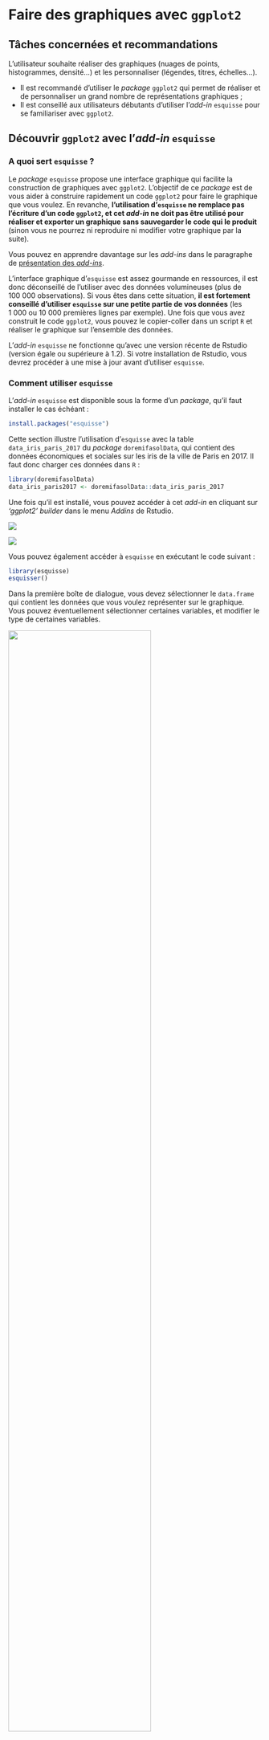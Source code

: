 # Faire des graphiques avec `ggplot2`

## Tâches concernées et recommandations

L'utilisateur souhaite réaliser des graphiques (nuages de points, histogrammes, densité...) et les personnaliser (légendes, titres, échelles...).

::: {.recommandation data-latex=""}
* Il est recommandé d'utiliser le *package* `ggplot2` qui permet de réaliser et de personnaliser un grand nombre de représentations graphiques ;
* Il est conseillé aux utilisateurs débutants d'utiliser l'*add-in* `esquisse` pour se familiariser avec `ggplot2`.
:::

## Découvrir `ggplot2` avec l'_add-in_ `esquisse`

### A quoi sert `esquisse` ?

Le _package_ `esquisse` propose une interface graphique qui facilite la construction de graphiques avec `ggplot2`. L'objectif de ce *package* est de vous aider à construire rapidement un code `ggplot2` pour faire le graphique que vous voulez. En revanche, **l'utilisation d'`esquisse` ne remplace pas l'écriture d'un code `ggplot2`, et cet _add-in_ ne doit pas être utilisé pour réaliser et exporter un graphique sans sauvegarder le code qui le produit** (sinon vous ne pourrez ni reproduire ni modifier votre graphique par la suite).

Vous pouvez en apprendre davantage sur les *add-ins* dans le paragraphe de [présentation des _add-ins_](#presentation_addin).

::: {.conseil data-latex=""}
L'interface graphique d'`esquisse` est assez gourmande en ressources, il est donc déconseillé de l'utiliser avec des données volumineuses (plus de 100 000 observations). Si vous êtes dans cette situation, **il est fortement conseillé d'utiliser `esquisse` sur une petite partie de vos données** (les 1 000 ou 10 000 premières lignes par exemple). Une fois que vous avez construit le code `ggplot2`, vous pouvez le copier-coller dans un script `R` et réaliser le graphique sur l'ensemble des données.
:::

::: {.remarque data-latex=""}
L'_add-in_ `esquisse` ne fonctionne qu'avec une version récente de Rstudio (version égale ou supérieure à 1.2). Si votre installation de Rstudio, vous devrez procéder à une mise à jour avant d'utiliser `esquisse`.
:::

### Comment utiliser `esquisse`

L'_add-in_ `esquisse` est disponible sous la forme d'un _package_, qu'il faut installer le cas échéant :

```r
install.packages("esquisse")
```

Cette section illustre l'utilisation d'`esquisse` avec la table `data_iris_paris_2017` du _package_ `doremifasolData`, qui contient des données économiques et sociales sur les iris de la ville de Paris en 2017. Il faut donc charger ces données dans `R` :

```r
library(doremifasolData)
data_iris_paris2017 <- doremifasolData::data_iris_paris_2017
```

Une fois qu'il est installé, vous pouvez accéder à cet _add-in_ en cliquant sur *'ggplot2' builder* dans le menu _Addins_ de Rstudio.

![](./pics/intro_graphiques/addin_rstudio.png)

![](./pics/intro_graphiques/addin_rstudio2.png)

Vous pouvez également accéder à `esquisse` en exécutant le code suivant :

```r
library(esquisse)
esquisser()
```

Dans la première boîte de dialogue, vous devez sélectionner le `data.frame` qui contient les données que vous voulez représenter sur le graphique. Vous pouvez éventuellement sélectionner certaines variables, et modifier le type de certaines variables.

![](./pics/intro_graphiques/choix_dataframe.png){width=75%}

Une nouvelle boîte de dialoque s'affiche, grâce à laquelle vous pouvez contruire un graphique. Les variables présentes dans vos données sont listées en haut.

![](./pics/intro_graphiques/esquisse_vide.png){width=75%}

Vous pouvez déplacer les variables dans les différentes catégories (dans le cadre vert) : `x` pour les abscisses, `y` pour les ordonnées, `color` et `size` pour la couleur et la taille des éléments graphiques... `esquisse` vous propose automatiquement le type de graphique le plus adapté à vos données, mais vous pouvez changer le type de graphique en cliquant sur la petite icône graphique en haut à gauche (cadre rouge).

![](./pics/intro_graphiques/esquisse_champs.png){width=75%}

Enfin, il est possible de modifier l'apparence du graphique (titres des axes, légende...) avec les menus en bas.

![](./pics/intro_graphiques/esquisse_options.png){width=75%}

Une fois que le graphique est terminé, vous pouvez récupérer le code `ggplot2` qui produit ce graphique en cliquant sur *Export & code* (cadre rouge).Vous pouvez le copier-coller dans un script `R`. **Il n'est pas recommandé d'exporter directement le graphique**, car en ce cas vous ne pourrez ni reproduire ni modifier votre graphique par la suite.

![](./pics/intro_graphiques/esquisse_code.png){width=75%}

## Les concepts clefs de `ggplot2`

L'objectif du *package* `ggplot2` est de fournir une approche unique pour produire quasiment toute représentation graphique de données. Ce _package_ propose un grand nombre de fonctions permettant de personnaliser finement les représentations graphiques. Cette fiche n'est donc qu'une introduction succincte à `ggplot2`. Pour des formations plus détaillées, se référer à {#ggplot2Ressources}.

Pour commencer, il faut charger le _package_ avec `library`. Cette fiche illustre l'utilisation de `ggplot2` avec la table `data_iris_paris_2017` du _package_ `doremifasolData`, qui contient des données économiques et sociales sur les iris de la ville de Paris en 2017.

```r
library(ggplot2)
library(doremifasolData)
data_iris_paris_2017 <- doremifasolData::data_iris_paris_2017
ggplot2::theme_set(theme_minimal())
```

### Introduction

**La fonction essentielle de `ggplot2` est `ggplot()`.** Il faut définir quatre éléments pour construire un graphique avec `ggplot()` : 

- la **table de données** ;
- le ***mapping*** : on définit dans l'_aesthetic_ (ou `aes`) le lien entre les variables des données et ce que l'on veut représenter sur le graphique (quelle variable sur l'axe `x`, sur l'axe `y`, quelle variable pour définir une graduation de couleurs...) ;
- la **forme géométrique ou _geometry_ ** : on définit la représentation graphique qu'on souhaite utiliser. Les géométries ont toutes un nom qui commence par `geom_` ; par exemple, il faut utiliser la géométrie `geom_point()` pour réaliser un nuage de points ;
- les **paramètres** : on définit les autres paramètres qui dépendent de constantes (par exemple : je veux que toutes mes lignes soient rouges ou de taille 2 pixels).

**La construction d'un graphique repose sur le principe de couches successives.** Les différentes couches graphiques se superposent et s'enchaînent grâce à l'**opérateur `+`**, comme un pipe. Il est possible d'aller à la ligne dans une instruction `ggplot()`, il suffit que l'opérateur `+` figure à la fin de la ligne.

Voici un exemple de code qui crée un nuage de points (géométrie `geom_point()`) à partir des données `mes_donnees`, avec les variables `variable1` en abscisse et `variable2` en ordonnée :

```r
ggplot(data = mes_donnees) + 
  geom_point(mapping = aes(x = variable1, y = variable2), ...)
```

### Le *mapping* et l'utilisation d'`aes()` {#mapping}

Le *mapping* désigne dans `ggplot2` la relation entre un **attribut graphique** de la `geometry` (abscisse, ordonnée, couleur...) et **une variable** présente dans la table de données. On déclare le *mapping* grâce à la fonction `aes()` (pour _aesthetic_), qui sert donc à identifier les variables que l'on souhaite représenter sur le graphique. 

**Les arguments fondamentaux de `aes()` sont les variables représentées sur l'axe des abscisses et l'axe des ordonnées (`x` et `y`).** Par exemple, on écrit `aes(x = niveau_vie_median, y = taux_chomage)` si l'on souhaite représenter pour chaque iris le taux de chômage (sur l'axe `y`) en fonction du niveau de vie médian (sur l'axe `x`).

```r
ggplot(data_iris_paris_2017) + 
  geom_point(aes(x = niveau_vie_median, y = taux_chomage))
```

Par ailleurs, la fonction `aes()` admet d'autres arguments qui permettent de modifier l'apparence des attributs graphiques selon une troisième variable du jeu de données. Voici les arguments supplémentaires les plus courants :

Attribut   |Description
-----------------|------------------------------------
**`color`**| Couleur des lignes ou des points
**`shape`**| Forme des points
**`size`**| Taille des points
**`alpha`**| Transparence des points
**`fill`**| Couleur des surfaces
**`linetype`**| Type de ligne (continue, pointillée, ...)


Dans l'exemple qui suit, on représente pour chaque iris le taux de chômage (sur l'axe `y`) en fonction du niveau de vie médian (sur l'axe `x`), en colorant les points en fonction de la part des cadres et professions intellectuelles supérieures parmi les actifs de l'iris (`color = part_cadres`).

```r
ggplot(data_iris_paris_2017) + 
  geom_point(aes(x = niveau_vie_median, y = taux_chomage, color = part_cadres))
```

Il est également possible d'utiliser ces mêmes arguments pour modifier un attribut graphique sans le lier à une variable. En ce cas, on définit l'attribut **à l'extérieur de l'_aesthetic_** (donc à l'extérieur de `aes()`). Voici l'exemple précédent, modifié pour que tous les points soient (rouge), et non en fonction d'une variable. L'argument `color` est donc à l'extérieur de `aes()`.

```r
ggplot(data_iris_paris_2017) + 
  geom_point(aes(x = niveau_vie_median, y = taux_chomage), color = "red")
```

::: {.remarque data-latex=""}
La notion de *mapping* et la définition des attributs graphiques à l'intérieur et à l'extérieur d'`aes()` sont une des principales difficultés de `ggplot2`. Il est normal de tâtonner lorsqu'on commence à les utiliser. Pour s'y retrouver, il suffit de suivre la règle suivante. **Si on établit un lien entre les valeurs d’une variable et un attribut graphique, il s'agit d'un _mapping_ qui doit être défini à _l'intérieur_ de la fonction `aes()`. Dans le cas contraire, il s'agit d'un simple paramètre du graphique, qui doit être défini à _l'extérieur_ de la fonction `aes()`.**
:::

### Les formes géométriques

La forme géométrique ou _geometry_ désigne le type de représentation graphique utilisée (nuage de points, histogrammes...). On spécifie le type de représentation que l'on souhait en utilisant une fonction dont le nom commence par **`geom_`**. Le tableau ci-dessous présente quelques représentations graphiques classiques. 

_geometry_         | Description              | Arguments 
-------------------|--------------------------|------------------------------------
`geom_point()`     |	Nuage de points 	      | `x`, `y`, `shape`, `fill`, `size`
`geom_line()`	     | Ligne                    | `x`, `y`, `linetype`
`geom_bar()`       |	Diagramme en barres 	  | `x`, `fill`, `linetype`, `weight`
`geom_histogram()` |	Histogramme 	          | `x`, `fill`, `linetype`, `weight`
`geom_boxplot()`	 | Boîte à moustaches 	    | `x`, `y`, `fill`, `weight`
`geom_density()`	 | Courbe de densité        |	`x`, `y`, `fill`, `color`, `linetype`

Voici deux exemples d'utilisation.





::: {.remarque data-latex=""}
Il existe un grand nombre de géométries dans `ggplot2`. Vous pouvez en afficher la liste en exécutant la commande `help.search("^geom_", package = "ggplot2")`.

Par ailleurs, de très nombreux *packages* proposent encore d'autres géométries pour réaliser des représentations graphiques particulières (cartes avec `ggmap`, arbres généalogiques avec `ggtree` et `ggenealogy`, résultats d'élections avec `ggparliament`...).
:::


### Combiner plusieurs formes géométriques

On peut représenter plusieurs formes géométriques simultanément sur un même graphique (un nuage de points et une droite de régression par exemple). il suffit de les ajouter les unes aux autres avec l’opérateur `+`. Voici un exemple :

```r
ggplot(data_iris_paris_2017) + 
  geom_point(aes(x = niveau_vie_median, y = taux_chomage), alpha = 0.2) + 
  geom_smooth(aes(x = niveau_vie_median, y = taux_chomage), method = "lm")
```

::: {.remarque data-latex=""}
Il peut arriver qu'on définisse le même _mapping_ dans plusieurs formes géométriques, c'est-à-dire qu'on utilise les mêmes relations entre les variables et les attributs graphiques dans des formes géométriques différents (exemple : les variables `x` et `y` sont les mêmes dans un nuage de points et dans la droite de régression). Dans ce cas, il est possible de déclarer le _mapping_ directmement dans l’appel à `ggplot()` plutôt que de le répéter dans chaque forme géométrique. Le _mapping_ sera alors valable pour toutes les formes géométriques du graphique (sauf si celles-ci redéfinissent explicitement le _mapping_). Le code suivant produit exactement le même graphique que l'exemple précédent :

```r
ggplot(data_iris_paris_2017, aes(x = niveau_vie_median, y = taux_chomage)) + 
  geom_point(alpha = 0.2) + 
  geom_smooth(method = "lm")
```
:::


### Créer un graphique par modalité d'une variable

La fonction `facet_wrap()` permet de représenter des données *en facettes*, c'est-à-dire décomposées par une variable de croisement. Chaque modalité de la variable catégorielle servira à découper les données pour générer un graphique. Par défaut, les échelles des axes $x$ et $y$ sont identiques mais il est possible de les distinguer avec le paramètre `scales` (qui prend la valeur `"free_x"` pour libérer l'axe des abscisses, `"free_y"` pour l'axe des ordonnées ou `"free"` pour les deux axes). Les arguments optionnels `nrow` et `ncol` permettent de contrôler le nombre lignes et de colonnes. Voici un exemple sur les iris parisiens :

```r
ggplot(data_iris_paris_2017) +
	geom_point(mapping = aes(x = niveau_vie_median, y = taux_chomage, color = part_cadres)) +
	facet_wrap(~ categorie_arrondissement, scales = 'free', ncol = 1)
```


## Comment personnaliser un graphique

Il est possible de personnaliser un graphique `ggplot2` de deux façons :

- en modifiant les options une à une (titres du graphique et des axes, graduation des axe...) ;
- en utilisant un `theme` prédéfini ou en le définissant soi-même.

Avec `ggplot`, il est possible d'aboutir au même résultat avec plusieurs instructions, en particulier lorsqu'il est question de customisation du thème. Il ne faut ainsi pas hésiter à chercher une solution sur le site [StackOverflow](https://stackoverflow.com/questions/tagged/ggplot2?sort=faq).

### Les options des graphiques

Les graphiques réalisés avec `ggplot2` peuvent être personnalisés finement. Chaque nouvel élément graphique est à rajouter à l'objet `ggplot` avec l’opérateur `+`.

#### Définir les titres du graphique et des axes

La fonction `labs()` permet de définir les titres : le titre général du graphique (`title`), le sous-titre (`subtitle`), la note de bas de graphique (`caption`), les axes (`x`, `y`)... Il existe d'autres façons de définir les titres (`ggtitle`, `xlab`, `ylab`).

```r
ggplot(data_iris_paris_2017) +
  geom_point(aes(x = niveau_vie_median, y = taux_chomage, color = part_cadres)) +
  labs(title="Taux de chômage par iris à Paris en fonction du niveau de vie médian",
       x="Taux de chômage",
       y="Niveau de vie médian",
       color = "Part de cadres parmi les actifs",
       caption="Sources : Filosofi 2017, RP 2017")
```

#### Utilisation des _scales_

Les fonctions _scales_ dans `ggplot2` permettent de modifier la manière dont un attribut graphique est relié aux valeurs d’une variable, et dont la légende correspondante va être affichée. L'utilisation des _scales_ permet de définir facilement un grand nombre d'options. Par exemple, pour les attributs `x` et `y`, on peut définir la nature des variables (discrètes ou continues), les graduations, l'unité des étiquettes (pourcentage, euros...), et pour l'attribut `color` on peut contrôler la palette de couleur utilisée. 

Pour modifier une _scale_ existante, on ajoute à l'objet `ggplot`  un élément qui prend la forme `scale_<attribut>_<échelle>`. Les attributs sont listés dans le tableau de la section  \@ref(mapping) (`size`, `color`, `fill`...). Les échelle sont listées dans le tableau suivant :

Paramétrage|Description
-----------------|--------------------------
continuous|gérer les variables continues
discrete|gérer les variables discrètes
date|gérer une variable au format date
reverse|inverser l'axe
log|convertir l'échelle d'une variable continue en échelle logarithmique
log10|convertir l'échelle d'une variable continue en échelle logarithmique décimale
viridis|utiliser une palette de couleur viridis
brewer|utiliser une palette de couleur brewer (variable discrète)
distiller|utiliser une palette de couleur brewer (variable continue)
gradient|utiliser un gradient de 2 couleurs
gradient2|utiliser un gradient divergent de 3 couleurs

::: {.conseil data-latex=""}
Le _package_ `scales` est très utile pour mettre en forme les étiquettes des échelles (pourcentage, euro, dollar...) et est développé par les auteurs de `ggplot2`. Il est vivement conseillé de l'utiliser lorsqu'on veut produire des graphiques pour une publication.
:::

Dans l'exemple suivant, on utilise deux _scales_ :

* la fonction `scale_x_log10()` pour mettre en forme l'axe des abscisses : les valeurs sont représentées selon une échelle logarithmique, qui va de 10 000 à 70 000 euros, avec une graduation tous les 10 000 euros ;
* la fonction `scale_y_continuous()` pour mettre en forme l'axe des ordonnées : l'axe va  de 0 à 0.3, les étiquettes sont exprimées en pourcentage et on gradue tous les 5 points.

```r
library(scales)
ggplot(data_iris_paris_2017) + 
  geom_point(aes(x = niveau_vie_median, y = taux_chomage, color = part_cadres)) +
  scale_x_log10(
    limits = c(10000, 70000), breaks = seq(10000, 60000, 10000),
    labels = dollar_format(prefix = "", suffix = " €", 
                           big.mark = " ", accuracy = 1)) + 
  scale_y_continuous(
    limits = c(0, 0.3), breaks = seq(0, 0.3, 0.05), 
    labels = percent_format(accuracy = 1))
```

#### Modifier les échelles de couleur

Un cas particulier de la section précédente porte sur les échelles de couleur, utilisés principalement avec les attributs `color` (pour la couleur des points ou des courbes) et `fill` (pour le remplissage des barres dans un histogramme). Il existe un grand nombre d'échelles de couleur, utilisables avec les fonctions `scale_color_<paramétrage>` et `scale_fill_<paramétrage>` :

* `scale_color_brewer` et `scale_fill_brewer` permettent d'utiliser les nombreuses échelles de couleur du _package_ `RColorBrewer` (plus d'informations [ici](http://www.sthda.com/french/wiki/couleurs-dans-r#utilisation-des-palettes-de-couleurs-rcolorbrewer)) ;
* `scale_color_grey` et `scale_fill_grey` permettent d'utiliser des échelles de gris ;
* `scale_color_gradient` et `scale_fill_gradient` permettent d'utiliser des gradients de couleur personnalisés ;
* `scale_color_viridis` et `scale_fill_viridis` permettent d'utiliser les échelles de couleur du _package_ `viridis`. Ces échelles de couleur présentent deux grands avantages : elles conviennent aux daltoniens et restent lisibles lorsque le graphique est imprimé en noir et blanc (plus d'informations sur `viridis` dans [cette vignette](https://cran.r-project.org/web/packages/viridis/vignettes/intro-to-viridis.html)).

Voici un exemple avec le graphique précédent, dans lequel on indique que la variable représentée sur l'axe des ordonnées est exprimée en pourcentage, de même que la variable indiquant la couleur des points. On choisit par ailleurs une autre échelle de couleur.

```r
library(viridis)
ggplot(data_iris_paris_2017) + 
  geom_point(aes(x = niveau_vie_median, y = taux_chomage, color = part_cadres)) +
  scale_x_log10(limits = c(10000, 70000), breaks = seq(10000, 60000, 10000)) +
  scale_y_continuous() +
  scale_color_viridis()
```


#### Modifier la légende

Les fonctions `guide()` et `guides()` permettent de modifier finement la légende. Les guides peuvent être spécifiés dans chaque _scale_ ou dans une instruction `guides()`. Voici un exemple :

```r
ggplot(data_iris_paris_2017) + 
  geom_point(aes(x = niveau_vie_median, y = taux_chomage, color = part_cadres)) +
  scale_y_continuous(labels = scales::percent) +
  scale_color_viridis(labels = scales::percent) +
  guides(color=guide_colorbar(direction="horizontal",
                           title.position="top",
                           label.position="bottom")) +
  theme(legend.position = "bottom")
```


### Utiliser un thème

#### Utiliser un thème existant

Lorsqu'on veut donner une apparence homogène à un grand nombre de graphiques, il est préférable de définir un thème plutôt que de personnaliser tous les graphiques avec des options identiques. Il existe dans `ggplot2` des [thèmes prédéfinis](http://ggplot2.tidyverse.org/reference/index.html#section-themes) que l'on peut utiliser facilement. Par exemple : `theme_minimal()`, `theme_classic()`, `theme_bw()`, `theme_dark()`... Des *packages* externes permettent d'enrichir cette collection de thèmes, par exemple `ggthemes` ou `hrbrthemes`.

Pour utiliser un thème prédéfini, il suffit d'utiliser la fonction `theme_set()`comme ceci :

```r
theme_set(theme_minimal())
```

#### Définir un thème personnalisé

La fonction **`theme()`** permet de créer des templates, c'est-à-dire de définir tout ce qui n'est pas lié directement aux données sur un graphique, notamment la position, la taille, la couleur et la police des éléments textuels (légende, titres du graphique et des axes), ainsi que la couleur des grilles primaires et secondaires du graphique. La définition d'un thème personnalisé dépasse largement le cadre de la présente fiche, mais doit vous intéresser si vous devez produire des graphiques avec une apparence homogène. Voici quelques références pour les utilisateurs intéressés :

- une [introduction en français](https://mtes-mct.github.io/parcours-r/m5/les-th%C3%A8mes.html) à la définition des thèmes ;
- le [chapitre 9 de *R Graphics Cookbook*](https://r-graphics.org/chapter-appearance) (en anglais) aborde la question des thèmes ;
- l'[*addin* RStudio `ggThemeAssist`](https://calligross.github.io/2016-03-28-ggthemeassist-an-add-in-for-rstudio.html) est très utile pour se familiariser avec tous les éléments personnalisables des thèmes.

## Exporter un graphique

La fonction `ggsave()` de `ggplot2` permet d'exporter des graphiques dans un fichier externe. Les formats recommandés sont le `pdf`  et le `png`. Il est néanmoins possible d'utiliser d'autres formats : `eps`, `ps`, `jpeg`, `tiff`, `bmp`, `svg`... Les options `width` et `height` contrôlent la taille du graphique. Attention, par défaut, ces paramètres correspondent à la taille de la fenêtre graphique de `R`, en bas à droite. Il est probable que les valeurs par défaut de ces paramètres ne vous conviennent pas, voire modifient le message de votre graphique ; n'hésitez pas à leur donner des valeurs adaptées.

Voici un exemple :

```r
p <- ggplot(data_iris_paris_2017) +
  geom_point(aes(x = niveau_vie_median, y = taux_chomage, color = part_cadres)) +
  labs(title="Taux de chômage par iris à Paris en fonction du niveau de vie médian",
       x="Taux de chômage",
       y="Niveau de vie médian",
       color = "Part de cadres parmi les actifs",
       caption="Sources : Filosofi 2017, RP 2017")
ggsave("dossier/export/graphiques/graphique_iris_paris.pdf", p, width=12, height = 5)
```



## Pour en savoir plus {#ggplot2Ressources}

* [La documentation officielle](http://ggplot2.tidyverse.org/index.html) (en anglais) de `ggplot2` est très complète et accessible en ligne.
* Une "antisèche" (en français) résumant en deux pages l'ensemble des fonctions et arguments et disponible [ici](https://thinkr.fr/pdf/ggplot2-french-cheatsheet.pdf).
* Les parties [Data visualisation](http://r4ds.had.co.nz/data-visualisation.html) et [Graphics for communication](http://r4ds.had.co.nz/graphics-for-communication.html) de l'ouvrage en ligne *R for data science*, de Hadley Wickham, sont une très bonne introduction à `ggplot2`.
* [Partie `ggplot2`](https://juba.github.io/tidyverse/08-ggplot2.html) de l'introduction à `R` et au `tidyverse` ;
* [Partie `ggplot2`](https://mtes-mct.github.io/parcours-r/m5/package-ggplot2.html) de la formation à `R` du Ministère de la Transition écologique et solidaire.
* Plusieurs ouvrages, toujours en anglais, abordent en détail l'utilisation de `ggplot2` :
    - [ggplot2 : Elegant Graphics for Data Analysis](http://www.amazon.fr/ggplot2-Elegant-Graphics-Data-Analysis/dp/0387981403/) de Hadley Wickham ;
    - [*R Graphics Cookbook*](http://www.amazon.fr/R-Graphics-Cookbook-Winston-Chang/dp/1449316956) de Winston Chang. Le [site associé](https://r-graphics.org/) à ce dernier ouvrage comporte aussi pas mal d'exemples et d'informations intéressantes.

Enfin, si `ggplot2` présente déjà un très grand nombre de fonctionnalités, il existe aussi un système d'extensions permettant d'ajouter des `geom`, des thèmes, etc. Le site [ggplot2 extensions](http://exts.ggplot2.tidyverse.org/) est une très bonne ressource pour les parcourir et les découvrir, notamment grâce à sa [galerie](http://exts.ggplot2.tidyverse.org/).
